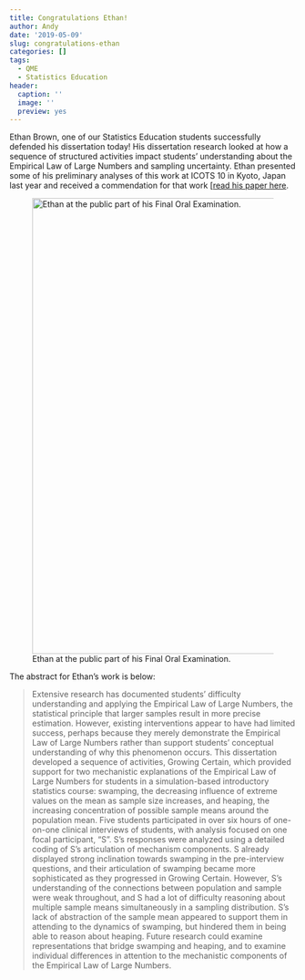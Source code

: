 ```yaml
---
title: Congratulations Ethan!
author: Andy
date: '2019-05-09'
slug: congratulations-ethan
categories: []
tags:
  - QME
  - Statistics Education
header:
  caption: ''
  image: ''
  preview: yes
---
```


Ethan Brown, one of our Statistics Education students successfully defended his dissertation today! His dissertation research looked at how a sequence of structured activities impact students' understanding about the Empirical Law of Large Numbers and sampling uncertainty. Ethan presented some of his preliminary analyses of this work at ICOTS 10 in Kyoto, Japan last year and received a commendation for that work [[read his paper here](https://iase-web.org/icots/10/proceedings/pdfs/ICOTS10_3H1.pdf).

![Ethan at the public part of his Final Oral Examination.](/post/2019-05-09-congratulations-ethan_files/IMG_2628.JPG){width=800px}

The abstract for Ethan's work is below:


> Extensive research has documented students’ difficulty understanding and applying the Empirical Law of Large Numbers, the statistical principle that larger samples result in more precise estimation. However, existing interventions appear to have had limited success, perhaps because they merely demonstrate the Empirical Law of Large Numbers rather than support students’ conceptual understanding of why this phenomenon occurs. This dissertation developed a sequence of activities, Growing Certain, which provided support for two mechanistic explanations of the Empirical Law of Large Numbers for students in a simulation-based introductory statistics course: swamping, the decreasing influence of extreme values on the mean as sample size increases, and heaping, the increasing concentration of possible sample means around the population mean. Five students participated in over six hours of one-on-one clinical interviews of students, with analysis focused on one focal participant, “S”. S’s responses were analyzed using a detailed coding of S’s articulation of mechanism components. S already displayed strong inclination towards swamping in the pre-interview questions, and their articulation of swamping became more sophisticated as they progressed in Growing Certain. However, S’s understanding of the connections between population and sample were weak throughout, and S had a lot of difficulty reasoning about multiple sample means simultaneously in a sampling distribution. S’s lack of abstraction of the sample mean appeared to support them in attending to the dynamics of swamping, but hindered them in being able to reason about heaping. Future research could examine representations that bridge swamping and heaping, and to examine individual differences in attention to the mechanistic components of the Empirical Law of Large Numbers.
